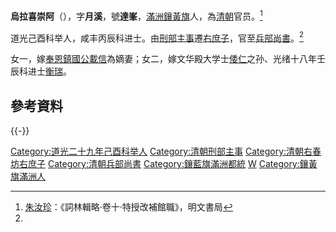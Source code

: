 {{Manchu name|[[富察氏|富察]]}}
'''烏拉喜崇阿'''（{{bd|1829年||1894年|}}），字'''月溪'''，號'''達峯'''，[[滿洲鑲黃旗|滿洲鑲黃旗]]人，為[[清朝|清朝]]官员。<ref name="朱汝珍：《詞林輯略·卷十·特授改補館職》，明文書局">[[朱汝珍|朱汝珍]]：《詞林輯略·卷十·特授改補館職》，明文書局</ref>

道光己酉科举人，咸丰丙辰科进士。由[[刑部|刑部]][[主事|主事]]遷[[右庶子|右庶子]]，官至[[兵部尚書|兵部尚書]]。<ref name="朱汝珍：《詞林輯略·卷十·特授改補館職》，明文書局"/>

女一，嫁[[奉恩鎮國公|奉恩鎮國公]][[載信|載信]]為嫡妻；女二，嫁文华殿大学士[[倭仁|倭仁]]之孙、光绪十八年壬辰科进士[[衡瑞|衡瑞]]。

==參考資料==
{{reflist}}
{{-}}
{{start box}}
{{s-off}}
{{succession box|[[景廉|景廉]]|[[宗室敬信|宗室敬信]]|[[清朝兵部尚書列表|清朝兵部滿尚書]]|<small>光緒十年三月庚寅 - 光緒二十年正月壬寅</small><br /><small>1884年4月10日 - 1894年3月1日</small>}}
{{end box}}

{{咸豐六年丙辰科殿試金榜}}
{{特授改補館職翰林}}
{{滿洲鑲黃旗沙濟富察氏}}
{{清朝官员小作品}}
{{DEFAULTSORT:Wu烏}}
[[Category:道光二十九年己酉科举人|Category:道光二十九年己酉科举人]]
[[Category:清朝刑部主事|Category:清朝刑部主事]]
[[Category:清朝右春坊右庶子|Category:清朝右春坊右庶子]]
[[Category:清朝兵部尚書|Category:清朝兵部尚書]]
[[Category:鑲藍旗滿洲都統|Category:鑲藍旗滿洲都統]]
[[Category:沙濟富察氏|W]]
[[Category:鑲黃旗滿洲人|Category:鑲黃旗滿洲人]]